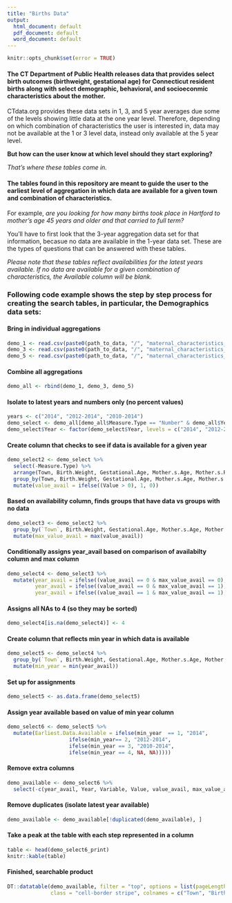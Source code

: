 ```yaml
---
title: "Births Data"
output:
  html_document: default
  pdf_document: default
  word_document: default
---
```


```r
knitr::opts_chunk$set(error = TRUE)
```

#### The CT Department of Public Health releases data that provides select birth outcomes (birthweight, gestational age) for Connecticut resident births along with select demographic, behavioral, and socioeconmic characteristics about the mother. 

CTdata.org provides these data sets in 1, 3, and 5 year averages due some of the levels showing little data at the one year level. Therefore, depending on which combination of characteristics the user is interested in, data may not be available at the 1 or 3 level data, instead only available at the 5 year level. 

**But how can the user know at which level should they start exploring?**

*That's where these tables come in.* 

#### The tables found in this repository are meant to guide the user to the earliest level of aggregation in which data are available for a given town and combination of characteristics. 

For example, *are you looking for how many births took place in Hartford to mother's age 45 years and older and that carried to full term?* 

You'll have to first look that the 3-year aggregation data set for that information, becasue no data are available in the 1-year data set. These are the types of questions that can be answered with these tables. 

*Please note that these tables reflect availabilities for the latest years available. If no data are available for a given combination of characteristics, the Available column will be blank.*

### Following code example shows the step by step process for creating the search tables, in particular, the Demographics data sets:

#### Bring in individual aggregations
```r
demo_1 <- read.csv(paste0(path_to_data, "/", "maternal_characteristics_demographics_1-Year.csv"), stringsAsFactors = F, header=T)
demo_3 <- read.csv(paste0(path_to_data, "/", "maternal_characteristics_demographics_3-Year.csv"), stringsAsFactors = F, header=T)
demo_5 <- read.csv(paste0(path_to_data, "/", "maternal_characteristics_demographics_5-Year.csv"), stringsAsFactors = F, header=T)
```

#### Combine all aggregations
```r
demo_all <- rbind(demo_1, demo_3, demo_5)
```

#### Isolate to latest years and numbers only (no percent values)
```r
years <- c("2014", "2012-2014", "2010-2014")
demo_select <- demo_all[demo_all$Measure.Type == "Number" & demo_all$Year %in% years,]
demo_select$Year <- factor(demo_select$Year, levels = c("2014", "2012-2014", "2010-2014"))
```

#### Create column that checks to see if data is available for a given year
```r
demo_select2 <- demo_select %>% 
  select(-Measure.Type) %>% 
  arrange(Town, Birth.Weight, Gestational.Age, Mother.s.Age, Mother.s.Race.Ethnicity) %>% 
  group_by(Town, Birth.Weight, Gestational.Age, Mother.s.Age, Mother.s.Race.Ethnicity, Year) %>% 
  mutate(value_avail = ifelse((Value > 0), 1, 0)) 
```

#### Based on availability column, finds groups that have data vs groups with no data
```r
demo_select3 <- demo_select2 %>% 
  group_by(`Town`, Birth.Weight, Gestational.Age, Mother.s.Age, Mother.s.Race.Ethnicity) %>% 
  mutate(max_value_avail = max(value_avail))
```

#### Conditionally assigns year_avail based on comparison of availabilty column and max column
```r
demo_select4 <- demo_select3 %>% 
  mutate(year_avail = ifelse((value_avail == 0 & max_value_avail == 0), "None", NA), 
         year_avail = ifelse((value_avail == 0 & max_value_avail == 1), NA, NA), 
         year_avail = ifelse((value_avail == 1 & max_value_avail == 1), Year, NA))
```

#### Assigns all NAs to 4 (so they may be sorted)
```r
demo_select4[is.na(demo_select4)] <- 4
```

#### Create column that reflects min year in which data is available
```r
demo_select5 <- demo_select4 %>% 
  group_by(`Town`, Birth.Weight, Gestational.Age, Mother.s.Age, Mother.s.Race.Ethnicity) %>% 
  mutate(min_year = min(year_avail))
```

#### Set up for assignments
```r
demo_select5 <- as.data.frame(demo_select5)
```

#### Assign year available based on value of min year column
```r
demo_select6 <- demo_select5 %>% 
  mutate(Earliest.Data.Available = ifelse(min_year  == 1, "2014",
                    ifelse(min_year== 2, "2012-2014",
                    ifelse(min_year == 3, "2010-2014",
                    ifelse(min_year == 4, NA, NA)))))
```

#### Remove extra columns
```r
demo_available <- demo_select6 %>% 
  select(-c(year_avail, Year, Variable, Value, value_avail, max_value_avail, year_avail, min_year))
```

#### Remove duplicates (isolate latest year available)
```r
demo_available <- demo_available[!duplicated(demo_available), ]
```
#### Take a peak at the table with each step represented in a column
```r
table <- head(demo_select6_print)
knitr::kable(table)
```


#### Finished, searchable product
```r
DT::datatable(demo_available, filter = "top", options = list(pageLength = 5), rownames = FALSE, 
              class = "cell-border stripe", colnames = c("Town", "Birth Weight", "Gestational Age", "Mother's Age", "Mother's Race/Ethnicity", "Earliest Data Available"),  caption = "Data Aggregation Availabilty of Maternal Demographic Characteristics")
```
